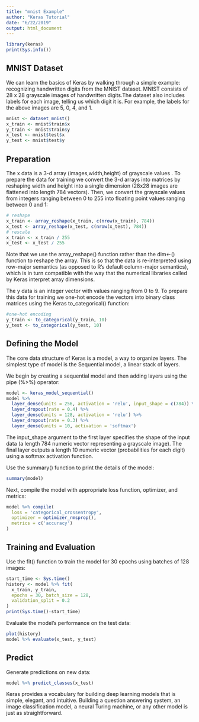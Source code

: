 ```yaml
---
title: "mnist Example"
author: "Keras Tutorial"
date: "6/22/2019"
output: html_document
---
```


```r
library(keras)
print(Sys.info())
```

## MNIST Dataset
We can learn the basics of Keras by walking through a simple example: recognizing handwritten digits from the MNIST dataset. MNIST consists of 28 x 28 grayscale images of handwritten digits.The dataset also includes labels for each image, telling us which digit it is. For example, the labels for the above images are 5, 0, 4, and 1.
```r
mnist <- dataset_mnist()
x_train <- mnist$train$x
y_train <- mnist$train$y
x_test <- mnist$test$x
y_test <- mnist$test$y
```

## Preparation
The x data is a 3-d array (images,width,height) of grayscale values . To prepare the data for training we convert the 3-d arrays into matrices by reshaping width and height into a single dimension (28x28 images are flattened into length 784 vectors). Then, we convert the grayscale values from integers ranging between 0 to 255 into floating point values ranging between 0 and 1:
```r
# reshape
x_train <- array_reshape(x_train, c(nrow(x_train), 784))
x_test <- array_reshape(x_test, c(nrow(x_test), 784))
# rescale
x_train <- x_train / 255
x_test <- x_test / 255

```
Note that we use the array_reshape() function rather than the dim<-() function to reshape the array. This is so that the data is re-interpreted using row-major semantics (as opposed to R’s default column-major semantics), which is in turn compatible with the way that the numerical libraries called by Keras interpret array dimensions.

The y data is an integer vector with values ranging from 0 to 9. To prepare this data for training we one-hot encode the vectors into binary class matrices using the Keras to_categorical() function:
```r
#one-hot encoding
y_train <- to_categorical(y_train, 10)
y_test <- to_categorical(y_test, 10)

```
## Defining the Model
The core data structure of Keras is a model, a way to organize layers. The simplest type of model is the Sequential model, a linear stack of layers.

We begin by creating a sequential model and then adding layers using the pipe (%>%) operator:
```r
model <- keras_model_sequential() 
model %>% 
  layer_dense(units = 256, activation = 'relu', input_shape = c(784)) %>% 
  layer_dropout(rate = 0.4) %>% 
  layer_dense(units = 128, activation = 'relu') %>%
  layer_dropout(rate = 0.3) %>%
  layer_dense(units = 10, activation = 'softmax')
```
The input_shape argument to the first layer specifies the shape of the input data (a length 784 numeric vector representing a grayscale image). The final layer outputs a length 10 numeric vector (probabilities for each digit) using a softmax activation function.

Use the summary() function to print the details of the model:
```r
summary(model)
```
Next, compile the model with appropriate loss function, optimizer, and metrics:
```r
model %>% compile(
  loss = 'categorical_crossentropy',
  optimizer = optimizer_rmsprop(),
  metrics = c('accuracy')
)
```
## Training and Evaluation
Use the fit() function to train the model for 30 epochs using batches of 128 images:
```r
start_time <- Sys.time()
history <- model %>% fit(
  x_train, y_train, 
  epochs = 30, batch_size = 128, 
  validation_split = 0.2
)
print(Sys.time()-start_time)
```

Evaluate the model’s performance on the test data:
```r
plot(history)
model %>% evaluate(x_test, y_test)

```

## Predict
Generate predictions on new data:
```r
model %>% predict_classes(x_test)
```
Keras provides a vocabulary for building deep learning models that is simple, elegant, and intuitive. Building a question answering system, an image classification model, a neural Turing machine, or any other model is just as straightforward.